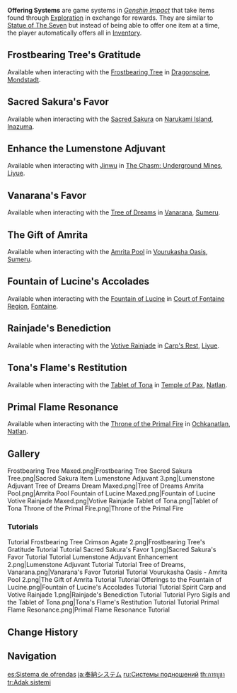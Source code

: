 {{Terminology Infobox
|type         = Game Systems
|type2        = Progression
}}
'''Offering Systems''' are game systems in ''[[Genshin Impact]]'' that take items found through [[Exploration]] in exchange for rewards. They are similar to [[Statue of The Seven]] but instead of being able to offer one item at a time, the player automatically offers all in [[Inventory]].

==Frostbearing Tree's Gratitude==
{{Main|Frostbearing Tree's Gratitude}}
Available when interacting with the [[Frostbearing Tree]] in [[Dragonspine]], [[Mondstadt]].<br>
{{Transclude|Frostbearing Tree's Gratitude|Rewards}}

==Sacred Sakura's Favor==
{{Main|Sacred Sakura's Favor}}
Available when interacting with the [[Sacred Sakura]] on [[Narukami Island]], [[Inazuma]].<br>
{{Transclude|Sacred Sakura's Favor|Rewards}}

==Enhance the Lumenstone Adjuvant==
{{Main|Enhance the Lumenstone Adjuvant}}
Available when interacting with [[Jinwu]] in [[The Chasm: Underground Mines]], [[Liyue]].<br>
{{Transclude|Enhance the Lumenstone Adjuvant|Rewards}}

==Vanarana's Favor==
{{Main|Vanarana's Favor}}
Available when interacting with the [[Tree of Dreams]] in [[Vanarana (Subarea)|Vanarana]], [[Sumeru]].<br>
{{Transclude|Vanarana's Favor|Rewards}}

==The Gift of Amrita==
{{Main|The Gift of Amrita}}
Available when interacting with the [[Amrita Pool]] in [[Vourukasha Oasis]], [[Sumeru]].<br>
{{Transclude|The Gift of Amrita|Rewards}}

==Fountain of Lucine's Accolades==
{{Main|Fountain of Lucine's Accolades}}
Available when interacting with the [[Fountain of Lucine]] in [[Court of Fontaine Region]], [[Fontaine]].<br>
{{Transclude|Fountain of Lucine's Accolades|Rewards}}

==Rainjade's Benediction==
{{Main|Rainjade's Benediction}}
Available when interacting with the [[Votive Rainjade]] in [[Carp's Rest]], [[Liyue]].<br>
{{Transclude|Rainjade's Benediction|Rewards}}

==Tona's Flame's Restitution==
{{Main|Tona's Flame's Restitution}}
Available when interacting with the [[Tablet of Tona]] in [[Temple of Pax]], [[Natlan]].<br>
{{Transclude|Tona's Flame's Restitution|Rewards}}

==Primal Flame Resonance==
{{Main|Primal Flame Resonance}}
Available when interacting with the [[Throne of the Primal Fire]] in [[Ochkanatlan]], [[Natlan]].<br>
{{Transclude|Primal Flame Resonance|Rewards}}

==Gallery==
<gallery>
Frostbearing Tree Maxed.png|Frostbearing Tree
Sacred Sakura Tree.png|Sacred Sakura
Item Lumenstone Adjuvant 3.png|Lumenstone Adjuvant
Tree of Dreams Dream Maxed.png|Tree of Dreams
Amrita Pool.png|Amrita Pool
Fountain of Lucine Maxed.png|Fountain of Lucine
Votive Rainjade Maxed.png|Votive Rainjade
Tablet of Tona.png|Tablet of Tona
Throne of the Primal Fire.png|Throne of the Primal Fire
</gallery>

===Tutorials===
<gallery>
Tutorial Frostbearing Tree Crimson Agate 2.png|Frostbearing Tree's Gratitude Tutorial
Tutorial Sacred Sakura's Favor 1.png|Sacred Sakura's Favor Tutorial
Tutorial Lumenstone Adjuvant Enhancement 2.png|Lumenstone Adjuvant Tutorial
Tutorial Tree of Dreams, Vanarana.png|Vanarana's Favor Tutorial
Tutorial Vourukasha Oasis - Amrita Pool 2.png|The Gift of Amrita Tutorial
Tutorial Offerings to the Fountain of Lucine.png|Fountain of Lucine's Accolades Tutorial
Tutorial Spirit Carp and Votive Rainjade 1.png|Rainjade's Benediction Tutorial
Tutorial Pyro Sigils and the Tablet of Tona.png|Tona's Flame's Restitution Tutorial
Tutorial Primal Flame Resonance.png|Primal Flame Resonance Tutorial
</gallery>

==Change History==
{{Change History|1.2}}

==Navigation==
{{Game Systems Navbox|state=collapsed}}
{{Genshin Navbox}}
[[Category:Offering Systems| ]]

[[es:Sistema de ofrendas]]
[[ja:奉納システム]]
[[ru:Системы подношений]]
[[th:การบูชา]]
[[tr:Adak sistemi]]